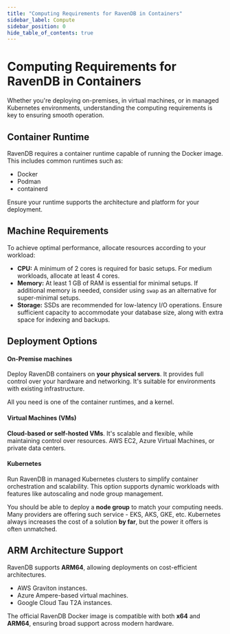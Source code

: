 ```yaml
---
title: "Computing Requirements for RavenDB in Containers"
sidebar_label: Compute
sidebar_position: 0
hide_table_of_contents: true
---
```



# Computing Requirements for RavenDB in Containers

Whether you're deploying on-premises, in virtual machines, or in managed Kubernetes environments, understanding the computing requirements is key to ensuring smooth operation.

## **Container Runtime**

RavenDB requires a container runtime capable of running the Docker image. This includes common runtimes such as:

- Docker
- Podman
- containerd

Ensure your runtime supports the architecture and platform for your deployment.

## **Machine Requirements**

To achieve optimal performance, allocate resources according to your workload:

- **CPU:**
  A minimum of 2 cores is required for basic setups. For medium workloads, allocate at least 4 cores.
- **Memory:**
  At least 1 GB of RAM is essential for minimal setups. If additional memory is needed, consider using `swap` as an alternative for super-minimal setups.
- **Storage:**
  SSDs are recommended for low-latency I/O operations. Ensure sufficient capacity to accommodate your database size, along with extra space for indexing and backups.


## **Deployment Options**

#### On-Premise machines
Deploy RavenDB containers on **your physical servers**.
It provides full control over your hardware and networking.
It's suitable for environments with existing infrastructure.

All you need is one of the container runtimes, and a kernel.

#### Virtual Machines (VMs)
**Cloud-based or self-hosted VMs**. It's scalable and flexible, while maintaining control over resources.
AWS EC2, Azure Virtual Machines, or private data centers.

#### Kubernetes
Run RavenDB in managed Kubernetes clusters to simplify container orchestration and scalability.
This option supports dynamic workloads with features like autoscaling and node group management.

You should be able to deploy a **node group** to match your computing needs. Many providers are offering such service - EKS, AKS, GKE, etc.
Kubernetes always increases the cost of a solution **by far**, but the power it offers is often unmatched.


## **ARM Architecture Support**

RavenDB supports **ARM64**, allowing deployments on cost-efficient architectures.

- AWS Graviton instances.
- Azure Ampere-based virtual machines.
- Google Cloud Tau T2A instances.

The official RavenDB Docker image is compatible with both **x64** and **ARM64**, ensuring broad support across modern hardware.
